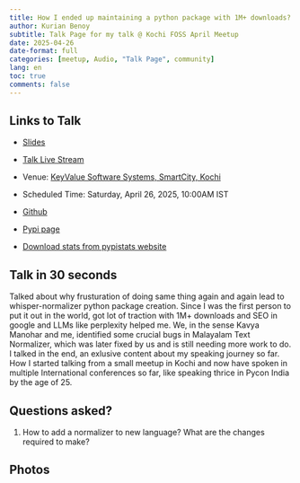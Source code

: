 ```yaml
---
title: How I ended up maintaining a python package with 1M+ downloads?
author: Kurian Benoy
subtitle: Talk Page for my talk @ Kochi FOSS April Meetup
date: 2025-04-26
date-format: full
categories: [meetup, Audio, "Talk Page", community]
lang: en
toc: true
comments: false
---
```


## Links to Talk

- [Slides](https://gamma.app/docs/How-I-ended-up-maintaining-building-a-python-package-with-1M-down-o87lazx9yprci5f)

- [Talk Live Stream](https://www.youtube.com/live/3o2V9BmeoYw?t=372s)

- Venue: [KeyValue Software Systems, SmartCity, Kochi](https://maps.app.goo.gl/h5t5gAMYqa5zKxY79?g_st=com.google.maps.preview.copy)

- Scheduled Time: Saturday, April 26, 2025, 10:00AM IST

- [Github](https://github.com/kurianbenoy/whisper_normalizer)

- [Pypi page](https://pypi.org/project/whisper-normalizer/)

- [Download stats from pypistats website](https://pypistats.org/packages/whisper-normalizer)

## Talk in 30 seconds

Talked about why frusturation of doing same thing again and again lead to whisper-normalizer python package creation.
Since I was the first person to put it out in the world, got lot of traction with 1M+ downloads and SEO in google and LLMs
like perplexity helped me. We, in the sense Kavya Manohar and me, identified some crucial bugs in Malayalam Text
Normalizer, which was later fixed by us and is still needing more work to do. I talked in the end, an exlusive content
about my speaking journey so far. How I started talking from a small meetup in Kochi and now have spoken in multiple
International conferences so far, like speaking thrice in Pycon India by the age of 25.

## Questions asked?

1. How to add a normalizer to new language? What are the changes required to make?

## Photos
